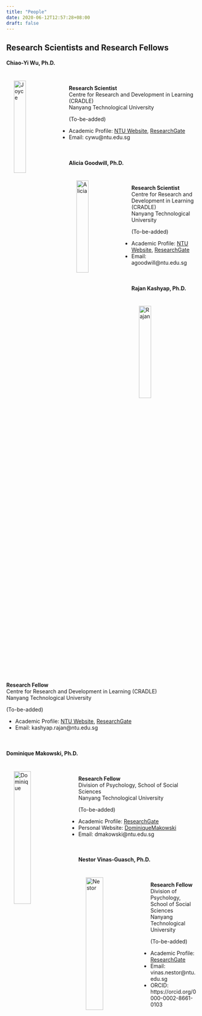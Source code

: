```yaml
---
title: "People"
date: 2020-06-12T12:57:28+08:00
draft: false
---
```


## Research Scientists and Research Fellows
#### Chiao-Yi Wu, Ph.D.
<img src="/img/CYWu.png" alt="Joyce" width="25%" align="left" hspace=20" vspace="20"><br />

**Research Scientist** <br />
Centre for Research and Development in Learning (CRADLE) <br />
Nanyang Technological University

(To-be-added)

- Academic Profile: [NTU Website](https://cradle.ntu.edu.sg/aboutus/OurPeople/Pages/Chiao-Yi-WU.aspx), [ResearchGate](https://www.researchgate.net/profile/Chiao_Yi_Wu)
- Email: cywu@ntu.edu.sg

<br />

#### Alicia Goodwill, Ph.D. <br />
<img src="/img/Alicia.jpg" alt="Alicia" width="25%" align="left" hspace=20" vspace="20"><br />

**Research Scientist** <br />
Centre for Research and Development in Learning (CRADLE) <br />
Nanyang Technological University

(To-be-added)

- Academic Profile: [NTU Website](http://cradle.ntu.edu.sg/aboutus/OurPeople/Pages/Alicia-GOODWILL.aspx), [ResearchGate](https://www.researchgate.net/profile/Alicia_Goodwill)
- Email: agoodwill@ntu.edu.sg

<br />

#### Rajan Kashyap, Ph.D.
<img src="/img/Rajan.jpg" alt="Rajan" width="25%" align="left" hspace=20" vspace="20"><br />

**Research Fellow** <br />
Centre for Research and Development in Learning (CRADLE) <br />
Nanyang Technological University

(To-be-added)

- Academic Profile: [NTU Website](http://cradle.ntu.edu.sg/aboutus/OurPeople/Pages/KASHYAP-Rajan.aspx), [ResearchGate](https://www.researchgate.net/profile/Rajan_Kashyap)
- Email: kashyap.rajan@ntu.edu.sg

<br />

#### Dominique Makowski, Ph.D.
<img src="/img/Dom.jpeg" alt="Dominique" width="30%" align="left" hspace=20" vspace="20"><br />

**Research Fellow** <br />
Division of Psychology, School of Social Sciences <br />
Nanyang Technological University

(To-be-added)

- Academic Profile: [ResearchGate](https://www.researchgate.net/profile/Dominique_Makowski)
- Personal Website: [DominiqueMakowski](https://dominiquemakowski.github.io/)
- Email: dmakowski@ntu.edu.sg 

<br />

#### Nestor Vinas-Guasch, Ph.D.
<img src="/img/Nestor.jpg" alt="Nestor" width="30%" align="left" hspace=20" vspace="20"><br />

**Research Fellow** <br />
Division of Psychology, School of Social Sciences <br />
Nanyang Technological University

(To-be-added)

- Academic Profile: [ResearchGate](https://www.researchgate.net/profile/Nestor_Vinas-Guasch)
- Email: vinas.nestor@ntu.edu.sg
- ORCID: https://orcid.org/0000-0002-8661-0103
